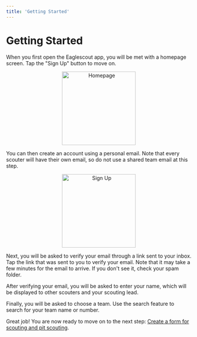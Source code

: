 ```yaml
---
title: 'Getting Started'
---
```


# Getting Started

When you first open the Eaglescout app, you will be met with a homepage screen. Tap the "Sign Up" button to move on.

<center>
    <img src={HomepageImage} alt="Homepage" width="200"/>
</center>

You can then create an account using a personal email. Note that every scouter will have their own email, so do not use a shared team email at this step.

<center>
    <img src={SignUpImage} alt="Sign Up" width="200"/>
</center>

Next, you will be asked to verify your email through a link sent to your inbox. Tap the link that was sent to you to verify your email. Note that it may take a few minutes for the email to arrive. If you don't see it, check your spam folder.

After verifying your email, you will be asked to enter your name, which will be displayed to other scouters and your scouting lead.

Finally, you will be asked to choose a team. Use the search feature to search for your team name or number.

Great job! You are now ready to move on to the next step: [Create a form for scouting and pit scouting](forms).
